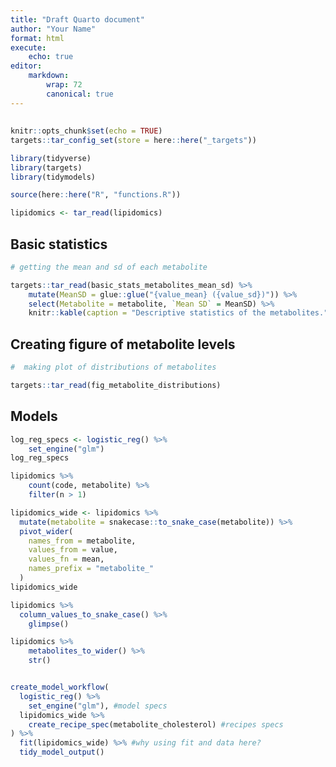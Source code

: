 ```yaml
---
title: "Draft Quarto document"
author: "Your Name"
format: html
execute: 
    echo: true
editor: 
    markdown:
        wrap: 72
        canonical: true 
---
```


## 

```r
knitr::opts_chunk$set(echo = TRUE)
targets::tar_config_set(store = here::here("_targets"))

library(tidyverse)
library(targets)
library(tidymodels)

source(here::here("R", "functions.R"))

lipidomics <- tar_read(lipidomics)

```

## Basic statistics

```r
# getting the mean and sd of each metabolite

targets::tar_read(basic_stats_metabolites_mean_sd) %>% 
    mutate(MeanSD = glue::glue("{value_mean} ({value_sd})")) %>% 
    select(Metabolite = metabolite, `Mean SD` = MeanSD) %>%
    knitr::kable(caption = "Descriptive statistics of the metabolites.")

```

## Creating figure of metabolite levels

```r
#  making plot of distributions of metabolites

targets::tar_read(fig_metabolite_distributions)

```

## Models

```r

log_reg_specs <- logistic_reg() %>% 
    set_engine("glm")
log_reg_specs

lipidomics %>% 
    count(code, metabolite) %>% 
    filter(n > 1)

lipidomics_wide <- lipidomics %>%
  mutate(metabolite = snakecase::to_snake_case(metabolite)) %>%
  pivot_wider(
    names_from = metabolite,
    values_from = value,
    values_fn = mean,
    names_prefix = "metabolite_"
  )
lipidomics_wide

lipidomics %>%
  column_values_to_snake_case() %>% 
    glimpse()

lipidomics %>%
    metabolites_to_wider() %>% 
    str()


create_model_workflow(
  logistic_reg() %>%
    set_engine("glm"), #model specs
  lipidomics_wide %>%
    create_recipe_spec(metabolite_cholesterol) #recipes specs
) %>%
  fit(lipidomics_wide) %>% #why using fit and data here?
  tidy_model_output()
```
